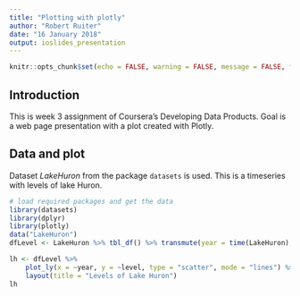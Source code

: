 ```yaml
---
title: "Plotting with plotly"
author: "Robert Ruiter"
date: "16 January 2018"
output: ioslides_presentation
---
```


```r
knitr::opts_chunk$set(echo = FALSE, warning = FALSE, message = FALSE, fig.path = "fig/")
```

## Introduction

This is week 3 assignment of Coursera's Developing Data Products. 
Goal is a web page presentation with a plot created with Plotly.

## Data and plot

Dataset *LakeHuron* from the package `datasets` is used. This is a timeseries with levels of lake Huron.
```r
# load required packages and get the data
library(datasets)
library(dplyr)
library(plotly)
data("LakeHuron")
dfLevel <- LakeHuron %>% tbl_df() %>% transmute(year = time(LakeHuron), level = x)
```

```r
lh <- dfLevel %>%
    plot_ly(x = ~year, y = ~level, type = "scatter", mode = "lines") %>%
    layout(title = "Levels of Lake Huron")
lh
```
